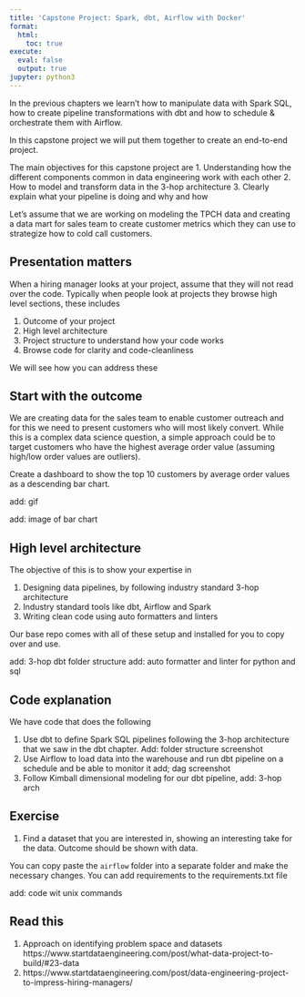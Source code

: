 ```yaml
---
title: 'Capstone Project: Spark, dbt, Airflow with Docker'
format:
  html:
    toc: true
execute:
  eval: false
  output: true
jupyter: python3
---
```





In the previous chapters we learn't how to manipulate data with Spark SQL, how to create pipeline transformations with dbt and how to schedule  & orchestrate them with Airflow. 

In this capstone project we will put them together to create an end-to-end project.

The main objectives for this capstone project are
1. Understanding how the different components common in data engineering work with each other
2. How to model and transform data in the 3-hop architecture
3. Clearly explain what your pipeline is doing and why and how

Let's assume that we are working on modeling the TPCH data and creating a data mart for sales team to create customer metrics which they can use to strategize how to cold call customers.

## Presentation matters

When a hiring manager looks at your project, assume that they will not read over the code. Typically when people look at projects they browse high level sections, these includes

1. Outcome of your project
2. High level architecture
3. Project structure to understand how your code works
4. Browse code for clarity and code-cleanliness

We will see how you can address these 

## Start with the outcome

We are creating data for the sales team to enable customer outreach and for this we need to present customers who will most likely convert. While this is a complex data science question, a simple approach could be to target customers who have the highest average order value (assuming high/low order values are outliers).

Create a dashboard to show the top 10 customers by average order values as a descending bar chart.

add: gif 

add: image of bar chart

## High level architecture

The objective of this is to show your expertise in 

1. Designing data pipelines, by following industry standard 3-hop architecture
2. Industry standard tools like dbt, Airflow and Spark
3. Writing clean code using auto formatters and linters

Our base repo comes with all of these setup and installed for you to copy over and use. 

add: 3-hop dbt folder structure
add: auto formatter and linter for python and sql

## Code explanation

We have code that does the following 

1. Use dbt to define Spark SQL pipelines following the 3-hop architecture that we saw in the dbt chapter. Add: folder structure screenshot
2. Use Airflow to load data into the warehouse and run dbt pipeline on a schedule and be able to monitor it  add; dag screenshot
3. Follow Kimball dimensional modeling for our dbt pipeline, add: 3-hop arch

## Exercise

1. Find a dataset that you are interested in, showing an interesting take for the data. Outcome should be shown with data.

You can copy paste the `airflow` folder into a separate folder and make the necessary changes. You can add requirements to the requirements.txt file 

add: code wit unix commands

## Read this 

1. Approach on identifying problem space and datasets https://www.startdataengineering.com/post/what-data-project-to-build/#23-data
2. https://www.startdataengineering.com/post/data-engineering-project-to-impress-hiring-managers/


